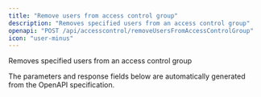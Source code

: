 ```yaml
---
title: "Remove users from access control group"
description: "Removes specified users from an access control group"
openapi: "POST /api/accesscontrol/removeUsersFromAccessControlGroup"
icon: "user-minus"
---
```


Removes specified users from an access control group

<Note>
The parameters and response fields below are automatically generated from the OpenAPI specification.
</Note>

